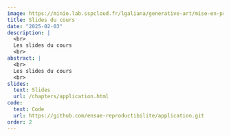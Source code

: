 ```yaml
---
image: https://minio.lab.sspcloud.fr/lgaliana/generative-art/mise-en-prod/slides-comic.jpg
title: Slides du cours
date: "2025-02-03"
description: |
  <br>
  Les slides du cours
  <br>
abstract: |
  <br>
  Les slides du cours
  <br>
slides:
  text: Slides
  url: /chapters/application.html
code:
  text: Code
  url: https://github.com/ensae-reproductibilite/application.git
order: 2
---
```

